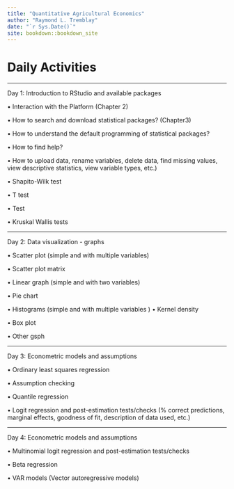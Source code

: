 ```yaml
--- 
title: "Quantitative Agricultural Economics"
author: "Raymond L. Tremblay"
date: "`r Sys.Date()`"
site: bookdown::bookdown_site
---
```


# Daily Activities


***

Day 1: Introduction to RStudio and available packages

•⁠ ⁠Interaction with the Platform (Chapter 2)

•⁠ ⁠How to search and download statistical packages? (Chapter3)

•⁠ ⁠How to understand the default programming of statistical packages?

•⁠ ⁠How to find help?

•⁠ ⁠How to upload data, rename variables, delete data, find missing values, view descriptive statistics, view variable types, etc.)

•⁠ ⁠Shapito-Wilk test

•⁠ ⁠T test

•⁠ ⁠Test

•⁠ ⁠Kruskal Wallis tests


***
 
Day 2: Data visualization - graphs

•⁠ ⁠Scatter plot (simple and with multiple variables)

•⁠ ⁠Scatter plot matrix

•⁠ ⁠Linear graph (simple and with two variables)

•⁠ ⁠Pie chart

•⁠ ⁠Histograms (simple and with multiple variables
)
•⁠ ⁠Kernel density

•⁠ ⁠Box plot

•⁠ ⁠Other gsph


***
 
Day 3: Econometric models and assumptions

•⁠ ⁠Ordinary least squares regression

•⁠ ⁠Assumption checking

•⁠ ⁠Quantile regression

•⁠ ⁠Logit regression and post-estimation tests/checks (% correct predictions, marginal effects, goodness of fit, description of data used, etc.)


***

Day 4: Econometric models and assumptions

•⁠ ⁠Multinomial logit regression and post-estimation tests/checks

•⁠ ⁠Beta regression

•⁠ ⁠VAR models (Vector autoregressive models)